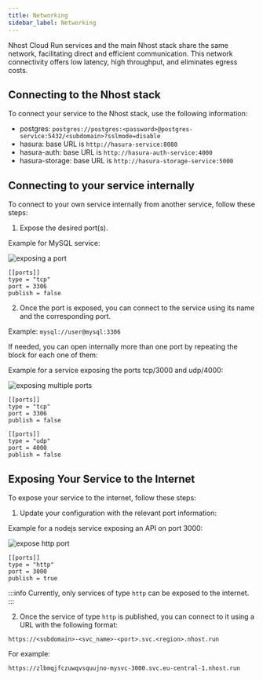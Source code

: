 ```yaml
---
title: Networking
sidebar_label: Networking
---
```




Nhost Cloud Run services and the main Nhost stack share the same network, facilitating direct and efficient communication. This network connectivity offers low latency, high throughput, and eliminates egress costs.
## Connecting to the Nhost stack

To connect your service to the Nhost stack, use the following information:

- postgres: `postgres://postgres:<password>@postgres-service:5432/<subdomain>?sslmode=disable`
- hasura: base URL is `http://hasura-service:8080`
- hasura-auth: base URL is `http://hasura-auth-service:4000`
- hasura-storage: base URL is `http://hasura-storage-service:5000`

## Connecting to your service internally

To connect to your own service internally from another service, follow these steps:

1. Expose the desired port(s).

Example for MySQL service:

<Tabs groupId="package-manager">
  <TabItem value="dashboard" label="dashboard" default>


![exposing a port](/img/cloud-run/configure-port.png)

  </TabItem>
  <TabItem value="toml" label="toml">

```
[[ports]]
type = "tcp"
port = 3306
publish = false
```

  </TabItem>
</Tabs>


2. Once the port is exposed, you can connect to the service using its name and the corresponding port.

Example: `mysql://user@mysql:3306`

If needed, you can open internally more than one port by repeating the block for each one of them:

Example for a service exposing the ports tcp/3000 and udp/4000:


<Tabs groupId="package-manager">
  <TabItem value="dashboard" label="dashboard" default>


![exposing multiple ports](/img/cloud-run/configure-multiple-ports.png)

  </TabItem>
  <TabItem value="toml" label="toml">

```
[[ports]]
type = "tcp"
port = 3306
publish = false

[[ports]]
type = "udp"
port = 4000
publish = false
```

  </TabItem>
</Tabs>

## Exposing Your Service to the Internet

To expose your service to the internet, follow these steps:

1. Update your configuration with the relevant port information:

Example for a nodejs service exposing an API on port 3000:


<Tabs groupId="package-manager">
  <TabItem value="dashboard" label="dashboard" default>


![expose http port](/img/cloud-run/configure-http-port.png)

  </TabItem>
  <TabItem value="toml" label="toml">

```
[[ports]]
type = "http"
port = 3000
publish = true
```

  </TabItem>
</Tabs>

:::info
Currently, only services of type `http` can be exposed to the internet.
:::

2. Once the service of type `http` is published, you can connect to it using a URL with the following format:

  `https://<subdomain>-<svc_name>-<port>.svc.<region>.nhost.run`

  For example:

  `https://zlbmqjfczuwqvsquujno-mysvc-3000.svc.eu-central-1.nhost.run`
